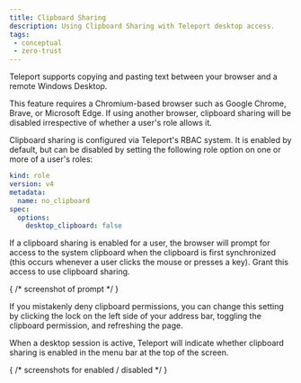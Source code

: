 ```yaml
---
title: Clipboard Sharing
description: Using Clipboard Sharing with Teleport desktop access.
tags:
 - conceptual
 - zero-trust
---
```


Teleport supports copying and pasting text between your browser and a remote
Windows Desktop.

<Admonition type="note">
This feature requires a Chromium-based browser such as Google Chrome, Brave,
or Microsoft Edge. If using another browser, clipboard sharing will be disabled
irrespective of whether a user's role allows it.
</Admonition>

Clipboard sharing is configured via Teleport's RBAC system. It is enabled by default,
but can be disabled by setting the following role option on one or more of a user's
roles:

```yaml
kind: role
version: v4
metadata:
  name: no_clipboard
spec:
  options:
    desktop_clipboard: false
```

If a clipboard sharing is enabled for a user, the browser will prompt for access
to the system clipboard when the clipboard is first synchronized (this occurs whenever
a user clicks the mouse or presses a key). Grant this access to use clipboard sharing.

{
    /* screenshot of prompt */
}

If you mistakenly deny clipboard permissions, you can change this setting by
clicking the lock on the left side of your address bar, toggling the clipboard
permission, and refreshing the page.

When a desktop session is active, Teleport will indicate whether clipboard sharing
is enabled in the menu bar at the top of the screen.

{
    /* screenshots for enabled / disabled */
}
